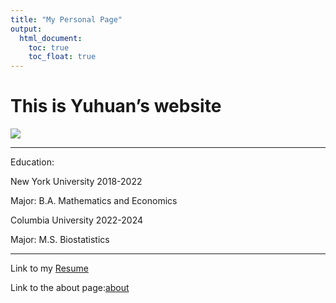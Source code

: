 ```yaml
---
title: "My Personal Page"
output: 
  html_document:
    toc: true
    toc_float: true
---
```


# This is Yuhuan's website

![](https://media.giphy.com/media/drXGoW1iudhKw/giphy.gif)

___

Education:

New York University    2018-2022

Major: B.A. Mathematics and Economics 

Columbia University    2022-2024

Major: M.S. Biostatistics 

___

Link to my [Resume](resume.pdf)

Link to the about page:[about](about.html)



